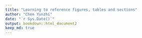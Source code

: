 ```yaml
---
title: "Learning to reference figures, tables and sections"
author: "Chen Yunzhi"
date: "`r Sys.Date()`"
output: bookdown::html_document2
keep_md: true
---
```


